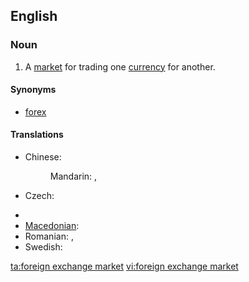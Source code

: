 ==English==
{{wikipedia}}
===Noun===
{{en-noun|head=[[foreign]] [[exchange]] [[market]]}}

#  A [[market]] for trading one [[currency]] for another.

====Synonyms====
* [[forex]]

====Translations====
{{trans-top|market for trading one currency for another}}
* Chinese:
*: Mandarin: {{t+|cmn|外匯市場|sc=Hani}}, {{t|cmn|外汇市场|tr=wàihuì shìchǎng|sc=Hani}}
* Czech: {{t|cs|měnový trh|m}}
{{trans-mid}}
* {{trreq|Finnish}}
* [[Macedonian]]: {{t|mk|девизен пазар|m|tr=dévizen pázar}}
* Romanian: {{t+|ro|piață valutară|f}}, {{t|ro|piață de schimb valutar|f}}
* Swedish: {{t|sv|valutamarknad|c}}
{{trans-bottom}}

[[ta:foreign exchange market]]
[[vi:foreign exchange market]]